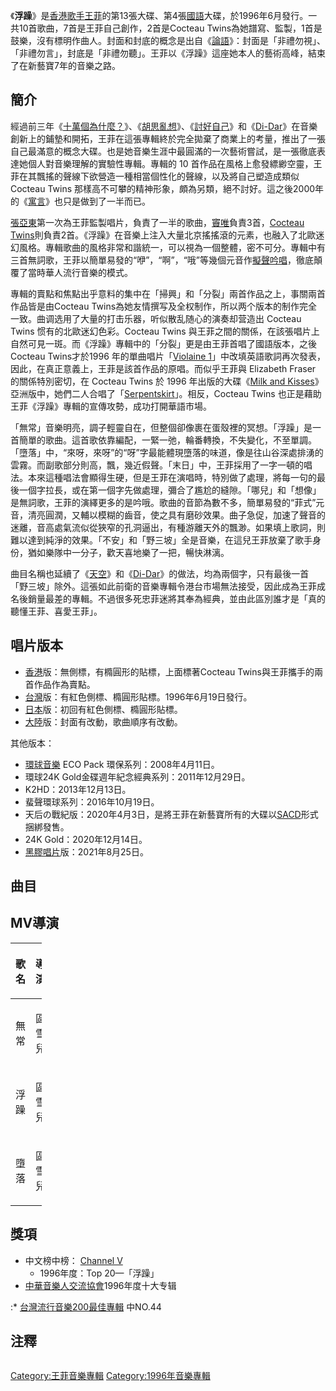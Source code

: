{{unreferenced|time=2012-06-27T11:20:23+00:00}}
{{Album infobox | <!-- See Wikipedia:WikiProject_Albums -->
|  Name        = 浮躁
|  Type        = [[專輯|專輯]]
|  Artist      = [[王菲|王菲]]
|  Cover       = 王菲 浮躁.jpg
|  Released    = 1996年6月3日
|  Recorded    = 
|  Genre       = [[摇滚乐|摇滚乐]]·[[流行音乐|流行音乐]]·Ethereal wave
|  Length      = 
|  Label       = [[新藝寶|新藝寶]]/[[寶麗金|寶麗金]]<br>[[福茂唱片|福茂唱片]]（台灣發行）
|  Number      =
|  Producer    = [[张亚东_(音乐人)|張亞東]]·[[王菲|王菲]]·[[Cocteau_Twins|Cocteau Twins]]·[[竇唯|竇唯]]
|  Last album  = [[Di-Dar|Di-Dar]] <br />(1995年)
|  This album  = 浮躁 <br />(1996年)
|  Next album  = [[樂樂精選|樂樂精選]] <br />(1996年)
|language=[[国语|国语]]|label=[[新艺宝唱片|新艺宝唱片]]|format=CD·数位下载}}

《'''浮躁'''》是[[香港|香港]][[歌手|歌手]][[王菲|王菲]]的第13張大碟、第4張[[國語|國語]]大碟，於1996年6月發行。一共10首歌曲，7首是王菲自己創作，2首是Cocteau Twins為她譜寫、監製，1首是鼓樂，沒有標明作曲人。封面和封底的概念是出自《[[論語|論語]]》：封面是「非禮勿視」、「非禮勿言」，封底是「非禮勿聽」。王菲以《浮躁》這座她本人的藝術高峰，結束了在新藝寶7年的音樂之路。

== 簡介 ==
經過前三年《[[十萬個為什麼？_(專輯)|十萬個為什麼？]]》、《[[胡思亂想|胡思亂想]]》、《[[討好自己|討好自己]]》和《[[Di-Dar|Di-Dar]]》在音樂創新上的鋪墊和開拓，王菲在這張專輯終於完全拋棄了商業上的考量，推出了一張自己最滿意的概念大碟。也是她音樂生涯中最圓滿的一次藝術嘗試，是一張徹底表達她個人對音樂理解的實驗性專輯。專輯的 10 首作品在風格上愈發縹緲空靈，王菲在其飄搖的聲線下欲營造一種相當個性化的聲線，以及將自己塑造成類似 Cocteau Twins 那樣高不可攀的精神形象，頗為另類，絕不討好。這之後2000年的《[[寓言_(專輯)|寓言]]》也只是做到了一半而已。

[[张亚东_(音乐人)|張亞東]]第一次為王菲監製唱片，負責了一半的歌曲，[[竇唯|竇唯]]負責3首，[[Cocteau_Twins|Cocteau Twins]]則負責2首。《浮躁》在音樂上注入大量北京搖搖滾的元素，也融入了北歐迷幻風格。專輯歌曲的風格非常和諧統一，可以視為一個整體，密不可分。專輯中有三首無詞歌，王菲以簡單易發的“咿”，“啊”，“哦”等幾個元音作[[擬聲吟唱|擬聲吟唱]]，徹底顛覆了當時華人流行音樂的模式。

專輯的賣點和焦點出乎意料的集中在「掃興」和「分裂」兩首作品之上，事關兩首作品皆是由Cocteau Twins為她友情撰写及全权制作，所以两个版本的制作完全一致。曲调选用了大量的打击乐器，听似散乱随心的演奏却营造出 Cocteau Twins 惯有的北歐迷幻色彩。Cocteau Twins 與王菲之間的關係，在該張唱片上自然可見一斑。而《浮躁》專輯中的「分裂」更是由王菲首唱了國語版本，之後Cocteau Twins才於1996 年的單曲唱片「[[Violaine_1|Violaine 1]]」中改填英語歌詞再次發表，因此，在真正意義上，王菲是該首作品的原唱。而似乎王菲與 Elizabeth Fraser 的關係特別密切，在 Cocteau Twins 於 1996 年出版的大碟《[[Milk_and_Kisses|Milk and Kisses]]》亞洲版中，她們二人合唱了「[[Serpentskirt|Serpentskirt]]」。相反，Cocteau Twins 也正是藉助王菲《浮躁》專輯的宣傳攻勢，成功打開華語市場。

「無常」音樂明亮，調子輕靈自在，但整個卻像裹在蛋殼裡的冥想。「浮躁」是一首簡單的歌曲。這首歌依靠編配，一緊一弛，輪番轉換，不失變化，不至單調。「墮落」中，“來呀，來呀”的“呀”字最能體現墮落的味道，像是往山谷深處排湧的雲霧。而副歌部分則高，飄，幾近假聲。「末日」中，王菲採用了一字一頓的唱法。本來這種唱法會顯得生硬，但是王菲在演唱時，特別做了處理，將每一句的最後一個字拉長，或在第一個字先做處理，彌合了尷尬的縫隙。「哪兒」和「想像」是無詞歌，王菲的演繹更多的是吟哦。歌曲的音節為數不多，簡單易發的“菲式”元音，清亮圓潤，又輔以模糊的齒音，使之具有磨砂效果。曲子急促，加速了聲音的迷離，音高處氣流似從狹窄的孔洞逼出，有種游離天外的飄渺。如果填上歌詞，則難以達到純淨的效果。「不安」和「野三坡」全是音樂，在這兒王菲放棄了歌手身份，猶如樂隊中一分子，歡天喜地樂了一把，暢快淋漓。

曲目名稱也延續了《[[天空_(王靖雯專輯)|天空]]》和《[[Di-Dar|Di-Dar]]》的做法，均為兩個字，只有最後一首「野三坡」除外。這張如此前衛的音樂專輯令港台市場無法接受，因此成為王菲成名後銷量最差的專輯。不過很多死忠菲迷將其奉為經典，並由此區別誰才是「真的聽懂王菲、喜愛王菲」。

== 唱片版本 ==
* [[香港|香港]]版：無側標，有橢圓形的貼標，上面標著Cocteau Twins與王菲攜手的兩首作品作為賣點。
* [[台灣|台灣]]版：有紅色側標、橢圓形貼標。1996年6月19日發行。
* [[日本|日本]]版：初回有紅色側標、橢圓形貼標。
* [[大陸|大陸]]版：封面有改動，歌曲順序有改動。
其他版本：
* [[環球音樂|環球音樂]] ECO Pack 環保系列：2008年4月11日。
* 環球24K Gold金碟週年紀念經典系列：2011年12月29日。
* K2HD：2013年12月13日。
* 蜚聲環球系列：2016年10月19日。
* 天后の戰紀版：2020年4月3日，是將王菲在新藝寶所有的大碟以[[SACD|SACD]]形式捆綁發售。
* 24K Gold：2020年12月14日。
* [[黑膠唱片|黑膠唱片]]版：2021年8月25日。

== 曲目 ==
{{Tracklist/common
| collapsed = 
| headline = 
| font_size = 
| total_length = 
| all_writing = [[王菲|王菲]]
| an = except

| arranger_credits = yes
| producer_credits = yes
| extra_column = 
| longnote_column = yes

| title1 = 無常
| note1 = 
| longnote1 = '''第二主打'''
| arranger1 =  [[竇唯|竇唯]]
| producer1 =  竇唯、[[张亚东_(音乐人)|張亞東]]
| extra1 = 
| length1 = 2:33

| title2 = 浮躁
| note2 = 
| longnote2 = '''第一主打'''
| arranger2 = 張亞東
| producer2 = 張亞東
| extra2 = 
| length2 = 2:49

| title3 = 想像
| note3 = 王菲哼唱
| longnote3 = 
| arranger3 = 竇唯
| producer3 = 竇唯、張亞東
| extra3 = 
| length3 = 3:42

| title4 = 分裂
| note4 = 
| longnote4 = 改編自Cocteau Twins 的《Tranquil Eye》
| music4 = Elizabeth Fraser、Robin Guthrie、Simon Raymonde
| lyrics4 = [[林夕|林夕]]
| arranger4 = Elizabeth Fraser、Robin Guthrie、Simon Raymonde
| producer4 = [[Cocteau_Twins|Cocteau Twins]]
| extra4 = 
| length4 = 4:06

| title5 = 不安
| note5 = 純音樂
| longnote5 = 
| arranger5 = 張亞東
| producer5 = 張亞東
| extra5 = 
| length5 = 2:13

| title6 = 哪兒
| note6 = 王菲哼唱
| longnote6 = 
| arranger6 = 張亞東
| producer6 = 張亞東
| extra6 = 
| length6 = 4:02

| title7 = 墮落
| note7 = 
| longnote7 = '''第三主打''' 
| arranger7 = 張亞東
| producer7 = 張亞東
| extra7 = 
| length7 = 3:41

| title8 = 掃興
| note8 = 
| longnote8 = 改編自Cocteau Twins 的《Touch Upon Touch》
| music8 = Elizabeth Fraser、Robin Guthrie、Simon Raymonde
| lyrics8 = [[黃偉文|黃偉文]]
| arranger8 = Elizabeth Fraser、Robin Guthrie、Simon Raymonde
| producer8 = Cocteau Twins
| extra8 = 
| length8 = 4:06

| title9 = 末日
| note9 = 
| longnote9 = 
| arranger9 = 張亞東
| producer9 = 張亞東
| extra9 = 
| length9 = 3:59

| title10 = 野三坡
| note10 = 王菲哼唱
| longnote10 = 
| arranger10 = 竇唯
| producer10 = 竇唯、張亞東
| extra10 = 
| length10 = 3:50
}}

==MV導演==
{| class="wikitable plainrowheaders" width=50%
|-
! scope="col" width=10%| 歌名
! scope="col" width=10%| 導演
|-
|無常
|區雪兒
|-
|浮躁
|區雪兒
|-
|墮落
|區雪兒
|}

== 獎項 ==
* 中文榜中榜： [[Channel_V|Channel V]]
** 1996年度：Top 20—「浮躁」
* [[中華音樂人交流協會|中華音樂人交流協會]]1996年度十大专辑
:* [http://www.books.com.tw/activity/2008/12/2008music/1993_2005.html 台灣流行音樂200最佳專輯] {{Wayback|url=http://www.books.com.tw/activity/2008/12/2008music/1993_2005.html |date=20130222065035 }}中NO.44

== 注釋 ==
<div class="references-small" style="-moz-column-count:2; column-count:2;">
<references />
</div>


{{王菲}}

[[Category:王菲音樂專輯|Category:王菲音樂專輯]]
[[Category:1996年音樂專輯|Category:1996年音樂專輯]]
